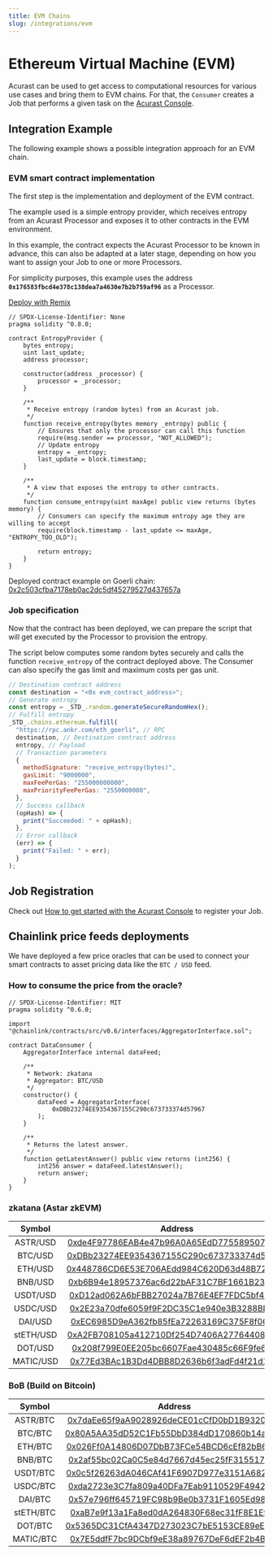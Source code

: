 ```yaml
---
title: EVM Chains
slug: /integrations/evm
---
```



# Ethereum Virtual Machine (EVM)

Acurast can be used to get access to computational resources for various use cases and bring them to EVM chains. For that, the `Consumer` creates a Job that performs a given task on the [Acurast Console](https://console.acurast.com/).

## Integration Example

The following example shows a possible integration approach for an EVM chain.

### EVM smart contract implementation

The first step is the implementation and deployment of the EVM contract.

The example used is a simple entropy provider, which receives entropy from an Acurast Processor and exposes it to other contracts in the EVM environment.

In this example, the contract expects the Acurast Processor to be known in advance, this can also be adapted at a later stage, depending on how you want to assign your Job to one or more Processors.

For simplicity purposes, this example uses the address **`0x176583fbcd4e378c138dea7a4630e7b2b759af96`** as a Processor.

[Deploy with Remix](https://remix.ethereum.org/#gist=b6c8ae97c33b35b13386e763f8db92b3)

```solidity title="EntropyProvider.sol"
// SPDX-License-Identifier: None
pragma solidity ^0.8.0;

contract EntropyProvider {
    bytes entropy;
    uint last_update;
    address processor;

    constructor(address _processor) {
        processor = _processor;
    }

    /**
     * Receive entropy (random bytes) from an Acurast job.
     */
    function receive_entropy(bytes memory _entropy) public {
        // Ensures that only the processor can call this function
        require(msg.sender == processor, "NOT_ALLOWED");
        // Update entropy
        entropy = _entropy;
        last_update = block.timestamp;
    }

    /**
     * A view that exposes the entropy to other contracts.
     */
    function consume_entropy(uint maxAge) public view returns (bytes memory) {
        // Consumers can specify the maximum entropy age they are willing to accept
        require(block.timestamp - last_update <= maxAge, "ENTROPY_TOO_OLD");

        return entropy;
    }
}
```

Deployed contract example on Goerli chain: [0x2c503cfba7178eb0ac2dc5df45279527d437657a](https://goerli.etherscan.io/address/0x2c503cfba7178eb0ac2dc5df45279527d437657a)

### Job specification

Now that the contract has been deployed, we can prepare the script that will get executed by the Processor to provision the entropy.

The script below computes some random bytes securely and calls the function `receive_entropy` of the contract deployed above. The Consumer can also specify the gas limit and maximum costs per gas unit.

<RunnableCode>

```javascript title="JobLogic.js"
// Destination contract address
const destination = "<0x evm_contract_address>";
// Generate entropy
const entropy = _STD_.random.generateSecureRandomHex();
// Fulfill entropy
_STD_.chains.ethereum.fulfill(
  "https://rpc.ankr.com/eth_goerli", // RPC
  destination, // Destination contract address
  entropy, // Payload
  // Transaction parameters
  {
    methodSignature: "receive_entropy(bytes)",
    gasLimit: "9000000",
    maxFeePerGas: "255000000000",
    maxPriorityFeePerGas: "2550000000",
  },
  // Success callback
  (opHash) => {
    print("Succeeded: " + opHash);
  },
  // Error callback
  (err) => {
    print("Failed: " + err);
  }
);
```

</RunnableCode>
<div class="padding-vert--md"></div>

## Job Registration

Check out [How to get started with the Acurast Console](/developers/get-started) to register your Job.


## Chainlink price feeds deployments

We have deployed a few price oracles that can be used to connect your smart contracts to asset pricing data like the `BTC / USD` feed.

### How to consume the price from the oracle?

```sol
// SPDX-License-Identifier: MIT
pragma solidity ^0.6.0;

import "@chainlink/contracts/src/v0.6/interfaces/AggregatorInterface.sol";

contract DataConsumer {
    AggregatorInterface internal dataFeed;

    /**
     * Network: zkatana
     * Aggregator: BTC/USD
     */
    constructor() {
        dataFeed = AggregatorInterface(
            0xDBb23274EE9354367155C290c673733374d57967
        );
    }

    /**
     * Returns the latest answer.
     */
    function getLatestAnswer() public view returns (int256) {
        int256 answer = dataFeed.latestAnswer();
        return answer;
    }
}
```

### zkatana (Astar zkEVM)

| Symbol | Address   |
|:--:|:--:|
| ASTR/USD | [0xde4F97786EAB4e47b96A0A65EdD7755895077073](https://zkatana.blockscout.com/address/0xde4F97786EAB4e47b96A0A65EdD7755895077073) |
| BTC/USD | [0xDBb23274EE9354367155C290c673733374d57967](https://zkatana.blockscout.com/address/0xDBb23274EE9354367155C290c673733374d57967) |
| ETH/USD | [0x448786CD6E53E706AEdd984C620D63d48B720e6A](https://zkatana.blockscout.com/address/0x448786CD6E53E706AEdd984C620D63d48B720e6A) |
| BNB/USD | [0xb6B94e18957376ac6d22bAF31C7BF1661B238F4A](https://zkatana.blockscout.com/address/0xb6B94e18957376ac6d22bAF31C7BF1661B238F4A) |
| USDT/USD | [0xD12ad062A6bFBB27024a7B76E4EF7FDC5bf49Aeb](https://zkatana.blockscout.com/address/0xD12ad062A6bFBB27024a7B76E4EF7FDC5bf49Aeb) |
| USDC/USD | [0x2E23a70dfe6059f9F2DC35C1e940e3B3288BDE04](https://zkatana.blockscout.com/address/0x2E23a70dfe6059f9F2DC35C1e940e3B3288BDE04) |
| DAI/USD | [0xEC6985D9eA362fb85fEa72263169C375F8f065E7](https://zkatana.blockscout.com/address/0xEC6985D9eA362fb85fEa72263169C375F8f065E7) |
| stETH/USD | [0xA2FB708105a412710Df254D7406A27764408A657](https://zkatana.blockscout.com/address/0xA2FB708105a412710Df254D7406A27764408A657) |
| DOT/USD | [0x208f799E0EE205bc6607Fae430485c66F9fe6012](https://zkatana.blockscout.com/address/0x208f799E0EE205bc6607Fae430485c66F9fe6012) |
| MATIC/USD | [0x77Ed3BAc1B3Dd4DBB8D2636b6f3adFd4f21d15B3](https://zkatana.blockscout.com/address/0x77Ed3BAc1B3Dd4DBB8D2636b6f3adFd4f21d15B3) |

### BoB (Build on Bitcoin)

| Symbol | Address   |
|:--:|:--:|
| ASTR/BTC | [0x7daEe65f9aA9028926deCE01cCfD0bD1B9320522](https://explorerl1-fluffy-bob-7mjgi9pmtg.t.conduit.xyz/address/0x7daEe65f9aA9028926deCE01cCfD0bD1B9320522) |
| BTC/BTC | [0x80A5AA35dD52C1Fb55DbD384dD170860b14ae5fF](https://explorerl1-fluffy-bob-7mjgi9pmtg.t.conduit.xyz/address/0x80A5AA35dD52C1Fb55DbD384dD170860b14ae5fF) |
| ETH/BTC | [0x026Ff0A14806D07DbB73FCe54BCD6cEf82bB62EB](https://explorerl1-fluffy-bob-7mjgi9pmtg.t.conduit.xyz/address/0x026Ff0A14806D07DbB73FCe54BCD6cEf82bB62EB) |
| BNB/BTC | [0x2af55bc02Ca0C5e84d7667d45ec25fF315517339](https://explorerl1-fluffy-bob-7mjgi9pmtg.t.conduit.xyz/address/0x2af55bc02Ca0C5e84d7667d45ec25fF315517339) |
| USDT/BTC | [0x0c5f26263dA046CAf41F6907D977e3151A682dC6](https://explorerl1-fluffy-bob-7mjgi9pmtg.t.conduit.xyz/address/0x0c5f26263dA046CAf41F6907D977e3151A682dC6) |
| USDC/BTC | [0xda2723e3C7fa809a40DFa7Eab9110529F4942B8c](https://explorerl1-fluffy-bob-7mjgi9pmtg.t.conduit.xyz/address/0xda2723e3C7fa809a40DFa7Eab9110529F4942B8c) |
| DAI/BTC | [0x57e796ff645719FC98b9Be0b3731F1605Ed98c5e](https://explorerl1-fluffy-bob-7mjgi9pmtg.t.conduit.xyz/address/0x57e796ff645719FC98b9Be0b3731F1605Ed98c5e) |
| stETH/BTC | [0xaB7e9f13a1Fa8ed0dA264830F68ec31fF8E1E9a2](https://explorerl1-fluffy-bob-7mjgi9pmtg.t.conduit.xyz/address/0xaB7e9f13a1Fa8ed0dA264830F68ec31fF8E1E9a2) |
| DOT/BTC | [0x5365DC31CfA4347D273023C7bE5153CE89eE34f9](https://explorerl1-fluffy-bob-7mjgi9pmtg.t.conduit.xyz/address/0x5365DC31CfA4347D273023C7bE5153CE89eE34f9) |
| MATIC/BTC | [0x7E5ddfF7bc9DCbf9eE38a89767DeF6dEF2b4Bf95](https://explorerl1-fluffy-bob-7mjgi9pmtg.t.conduit.xyz/address/0x7E5ddfF7bc9DCbf9eE38a89767DeF6dEF2b4Bf95) |
